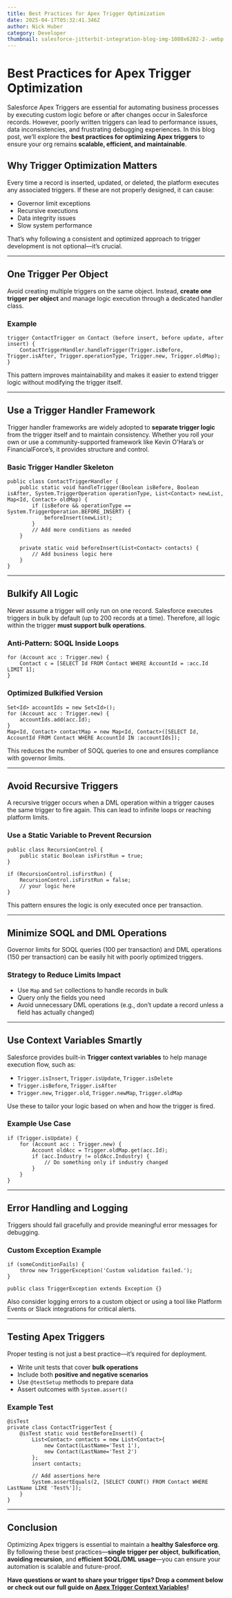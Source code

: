 ```yaml
---
title: Best Practices for Apex Trigger Optimization
date: 2025-04-17T05:32:41.346Z
author: Nick Huber
category: Developer
thumbnail: salesforce-jitterbit-integration-blog-img-1080x6282-2-.webp
---
```

# Best Practices for Apex Trigger Optimization

Salesforce Apex Triggers are essential for automating business processes by executing custom logic before or after changes occur in Salesforce records. However, poorly written triggers can lead to performance issues, data inconsistencies, and frustrating debugging experiences. In this blog post, we’ll explore the **best practices for optimizing Apex triggers** to ensure your org remains **scalable, efficient, and maintainable**.

## Why Trigger Optimization Matters

Every time a record is inserted, updated, or deleted, the platform executes any associated triggers. If these are not properly designed, it can cause:

- Governor limit exceptions
- Recursive executions
- Data integrity issues
- Slow system performance

That’s why following a consistent and optimized approach to trigger development is not optional—it’s crucial.

---

## One Trigger Per Object

Avoid creating multiple triggers on the same object. Instead, **create one trigger per object** and manage logic execution through a dedicated handler class.

### Example

```apex
trigger ContactTrigger on Contact (before insert, before update, after insert) {
    ContactTriggerHandler.handleTrigger(Trigger.isBefore, Trigger.isAfter, Trigger.operationType, Trigger.new, Trigger.oldMap);
}
```

This pattern improves maintainability and makes it easier to extend trigger logic without modifying the trigger itself.

---

## Use a Trigger Handler Framework

Trigger handler frameworks are widely adopted to **separate trigger logic** from the trigger itself and to maintain consistency. Whether you roll your own or use a community-supported framework like Kevin O'Hara’s or FinancialForce’s, it provides structure and control.

### Basic Trigger Handler Skeleton

```apex
public class ContactTriggerHandler {
    public static void handleTrigger(Boolean isBefore, Boolean isAfter, System.TriggerOperation operationType, List<Contact> newList, Map<Id, Contact> oldMap) {
        if (isBefore && operationType == System.TriggerOperation.BEFORE_INSERT) {
            beforeInsert(newList);
        }
        // Add more conditions as needed
    }

    private static void beforeInsert(List<Contact> contacts) {
        // Add business logic here
    }
}
```

---

## Bulkify All Logic

Never assume a trigger will only run on one record. Salesforce executes triggers in bulk by default (up to 200 records at a time). Therefore, all logic within the trigger **must support bulk operations**.

### Anti-Pattern: SOQL Inside Loops

```apex
for (Account acc : Trigger.new) {
    Contact c = [SELECT Id FROM Contact WHERE AccountId = :acc.Id LIMIT 1];
}
```

### Optimized Bulkified Version

```apex
Set<Id> accountIds = new Set<Id>();
for (Account acc : Trigger.new) {
    accountIds.add(acc.Id);
}
Map<Id, Contact> contactMap = new Map<Id, Contact>([SELECT Id, AccountId FROM Contact WHERE AccountId IN :accountIds]);
```

This reduces the number of SOQL queries to one and ensures compliance with governor limits.

---

## Avoid Recursive Triggers

A recursive trigger occurs when a DML operation within a trigger causes the same trigger to fire again. This can lead to infinite loops or reaching platform limits.

### Use a Static Variable to Prevent Recursion

```apex
public class RecursionControl {
    public static Boolean isFirstRun = true;
}
```

```apex
if (RecursionControl.isFirstRun) {
    RecursionControl.isFirstRun = false;
    // your logic here
}
```

This pattern ensures the logic is only executed once per transaction.

---

## Minimize SOQL and DML Operations

Governor limits for SOQL queries (100 per transaction) and DML operations (150 per transaction) can be easily hit with poorly optimized triggers.

### Strategy to Reduce Limits Impact

- Use `Map` and `Set` collections to handle records in bulk
- Query only the fields you need
- Avoid unnecessary DML operations (e.g., don’t update a record unless a field has actually changed)

---

## Use Context Variables Smartly

Salesforce provides built-in **Trigger context variables** to help manage execution flow, such as:

- `Trigger.isInsert`, `Trigger.isUpdate`, `Trigger.isDelete`
- `Trigger.isBefore`, `Trigger.isAfter`
- `Trigger.new`, `Trigger.old`, `Trigger.newMap`, `Trigger.oldMap`

Use these to tailor your logic based on when and how the trigger is fired.

### Example Use Case

```apex
if (Trigger.isUpdate) {
    for (Account acc : Trigger.new) {
        Account oldAcc = Trigger.oldMap.get(acc.Id);
        if (acc.Industry != oldAcc.Industry) {
            // Do something only if industry changed
        }
    }
}
```

---

## Error Handling and Logging

Triggers should fail gracefully and provide meaningful error messages for debugging.

### Custom Exception Example

```apex
if (someConditionFails) {
    throw new TriggerException('Custom validation failed.');
}

public class TriggerException extends Exception {}
```

Also consider logging errors to a custom object or using a tool like Platform Events or Slack integrations for critical alerts.

---

## Testing Apex Triggers

Proper testing is not just a best practice—it’s required for deployment.

- Write unit tests that cover **bulk operations**
- Include both **positive and negative scenarios**
- Use `@testSetup` methods to prepare data
- Assert outcomes with `System.assert()`

### Example Test

```apex
@isTest
private class ContactTriggerTest {
    @isTest static void testBeforeInsert() {
        List<Contact> contacts = new List<Contact>{
            new Contact(LastName='Test 1'),
            new Contact(LastName='Test 2')
        };
        insert contacts;

        // Add assertions here
        System.assertEquals(2, [SELECT COUNT() FROM Contact WHERE LastName LIKE 'Test%']);
    }
}
```

---

## Conclusion

Optimizing Apex triggers is essential to maintain a **healthy Salesforce org**. By following these best practices—**single trigger per object**, **bulkification**, **avoiding recursion**, and **efficient SOQL/DML usage**—you can ensure your automation is scalable and future-proof.

**Have questions or want to share your trigger tips? Drop a comment below or check out our full guide on [Apex Trigger Context Variables](https://salesforcestack.com/salesforce-trigger-context-variables-explained/)!**